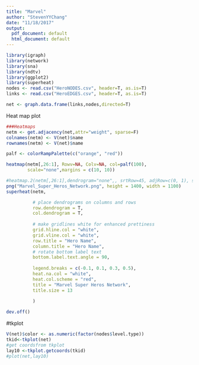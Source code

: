 ```yaml
---
title: "Marvel"
author: "StevenYYChang"
date: "11/18/2017"
output:
  pdf_document: default
  html_document: default
---
```


```r
library(igraph)
library(network)
library(sna)
library(ndtv)
library(ggplot2)
library(superheat)
nodes <- read.csv("HeroNODES.csv", header=T, as.is=T)
links <- read.csv("HeroEDGES.csv", header=T, as.is=T)

net <- graph.data.frame(links,nodes,directed=T)
```




Heat map plot
```r
###Heatmaps
netm <- get.adjacency(net,attr="weight", sparse=F)
colnames(netm) <- V(net)$name
rownames(netm) <- V(net)$name

palf <- colorRampPalette(c("orange", "red"))

heatmap(netm[,26:1], Rowv=NA, Colv=NA, col=palf(100),
        scale="none",margins = c(10, 10))

#heatmap.2(netm[,26:1],dendrogram="none",, srtRow=45, adjRow=c(0, 1), srtCol=45, adjCol=c(1,1))  
png("Marvel_Super_Heros_Network.png", height = 1400, width = 1100)
superheat(netm, 

          # place dendrograms on columns and rows 
          row.dendrogram = T, 
          col.dendrogram = T,
          
          # make gridlines white for enhanced prettiness
          grid.hline.col = "white",
          grid.vline.col = "white",
          row.title = "Hero Name",
          column.title = "Hero Name",
          # rotate bottom label text
          bottom.label.text.angle = 90,
          
          legend.breaks = c(-0.1, 0.1, 0.3, 0.5),
          heat.na.col = "white",
          heat.col.scheme = "red",
          title = "Marvel Super Heros Network",
          title.size = 13
          
          )

dev.off()

```




#tkplot
```r
V(net)$color <- as.numeric(factor(nodes$level.type))
tkid<-tkplot(net)
#get coordsfrom tkplot
lay10 <-tkplot.getcoords(tkid)
#plot(net,lay10)
```




